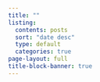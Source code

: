 ```yaml
---
title: ""
listing:
  contents: posts
  sort: "date desc"
  type: default
  categories: true
page-layout: full
title-block-banner: true
---
```



